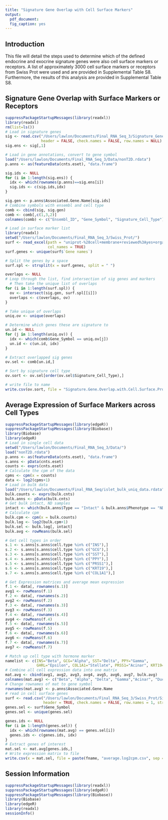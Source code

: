 ```yaml
---
title: "Signature Gene Overlap with Cell Surface Markers"
output: 
  pdf_document:
  fig_caption: yes
---
```

  
## Introduction

This file will detail the steps used to determine which of the defined endocrine and exocrine signature genes were also cell surface markers or receptors. A list of approximately 3000 cell surface markers or receptors from Swiss Prot were used and are provided in Supplemental Table S8. Furthermore, the results of this analysis are provided in Supplemental Table S8. 

## Signature Gene Overlap with Surface Markers or Receptors

```r
suppressPackageStartupMessages(library(readxl))
library(readxl)
rm(list=ls())
# Load in signature genes
sig <- read.csv("/Users/lawlon/Documents/Final_RNA_Seq_3/Signature_Genes/NonT2D.Endo.and.Exo.Signature.genes.csv",
                header = FALSE, check.names = FALSE, row.names = NULL)
sig.ens <- sig[,1]

# Load in gene annotations, convert to gene symbol
load("/Users/lawlon/Documents/Final_RNA_Seq_3/Data/nonT2D.rdata")
p.anns <- as(featureData(cnts.eset), "data.frame")

sig.ids <- NULL
for (i in 1:length(sig.ens)) {
  idx <- which(rownames(p.anns)==sig.ens[i])
  sig.ids <- c(sig.ids,idx)
}

sig.gen <- p.anns$Associated.Gene.Name[sig.ids]
# Combine symbols with ensembl and cell type
comb <- cbind(sig, sig.gen)
comb <- comb[,c(1,3,2)]
colnames(comb) <- c("Ensembl_ID", "Gene_Symbol", "Signature_Cell_Type")

# Load in surface marker list
library(readxl)
setwd("/Users/lawlon/Documents/Final_RNA_Seq_3/Swiss_Prot/")
surf <- read_excel(path = "uniprot-%28cell+membrane+reviewed%3Ayes+organism%3A%22Homo+sapiens+%28Human%29+%--.xlsx",
                   col_names = TRUE)
surf.genes <- unique(surf$`Gene names`)

# Split the genes by a space
surf.spl <- strsplit(x = surf.genes, split = " ")

overlaps <- NULL
# Loop through the list, find intersection of sig genes and markers
  # Then take the unique list of overlaps
for (i in 1:length(surf.spl)) {
  ov <- intersect(sig.gen, surf.spl[[i]])
  overlaps <- c(overlaps, ov)
}

# Take unique of overlaps
uniq.ov <- unique(overlaps)

# Determine which genes these are signature to
un.id <- NULL
for (j in 1:length(uniq.ov)) {
  idx <- which(comb$Gene_Symbol == uniq.ov[j])
  un.id <- c(un.id, idx)
}

# Extract overlapped sig genes
ov.sel <- comb[un.id,]

# Sort by signature cell type
ov.sort <- ov.sel[order(ov.sel$Signature_Cell_Type),]

# write file to name
write.csv(ov.sort, file = "Signature.Gene.Overlap.with.Cell.Surface.Proteins.csv")

```

## Average Expression of Surface Markers across Cell Types
```r
suppressPackageStartupMessages(library(edgeR))
suppressPackageStartupMessages(library(Biobase))
library(Biobase)
library(edgeR)
# Load in single cell data
setwd("/Users/lawlon/Documents/Final_RNA_Seq_3/Data/")
load("nonT2D.rdata")
p.anns <- as(featureData(cnts.eset), "data.frame")
s.anns <- pData(cnts.eset)
counts <- exprs(cnts.eset)
# Calculate the cpm of the data
cpms <- cpm(x = counts)
data <- log2(cpms+1)
# Load in bulk data
load("/Users/lawlon/Documents/Final_RNA_Seq/islet_bulk_uniq_data.rdata")
bulk.counts <- exprs(bulk.cnts)
bulk.anns <- pData(bulk.cnts)
# Get bulk intact, ND samples
intact <- which(bulk.anns$Type == "Intact" & bulk.anns$Phenotype == "ND")
# Calculate cpm
bulk.cpm <- cpm(x = bulk.counts)
bulk.log <- log2(bulk.cpm+1)
bulk.sel <- bulk.log[, intact]
bulk.avg <- rowMeans(bulk.sel)

# Get cell types in order
s.1 <- s.anns[s.anns$cell.type %in% c("INS"),]
s.2 <- s.anns[s.anns$cell.type %in% c("GCG"),]
s.3 <- s.anns[s.anns$cell.type %in% c("SST"),]
s.4 <- s.anns[s.anns$cell.type %in% c("PPY"),]
s.5 <- s.anns[s.anns$cell.type %in% c("PRSS1"),]
s.6 <- s.anns[s.anns$cell.type %in% c("KRT19"),]
s.7 <- s.anns[s.anns$cell.type %in% c("COL1A1"),]

# Get Expression matrices and average mean expression
f.1 <- data[, rownames(s.1)]
avg1 <- rowMeans(f.1)
f.2 <- data[, rownames(s.2)]
avg2 <- rowMeans(f.2)
f.3 <- data[, rownames(s.3)]
avg3 <- rowMeans(f.3)
f.4 <- data[, rownames(s.4)]
avg4 <- rowMeans(f.4)
f.5 <- data[, rownames(s.5)]
avg5 <- rowMeans(f.5)
f.6 <- data[, rownames(s.6)]
avg6 <- rowMeans(f.6)
f.7 <- data[, rownames(s.7)]
avg7 <- rowMeans(f.7)

# Match up cell type with hormone marker
namelist <- c(INS="Beta", GCG="Alpha", SST="Delta", PPY="Gamma",
              GHRL="Epsilon", COL1A1="Stellate", PRSS1="Acinar", KRT19="Ductal", none="None")
# Combine all cell expression data into one matrix
mat.avg <- cbind(avg1, avg2, avg3, avg4, avg5, avg6, avg7, bulk.avg)
colnames(mat.avg) <- c("Beta", "Alpha", "Delta", "Gamma","Acinar", "Ductal", "Stellate", "Bulk")
# Change rownames of mat to gene symbol
rownames(mat.avg) <- p.anns$Associated.Gene.Name
# read in cell surface genes
surf <- read.csv("/Users/lawlon/Documents/Final_RNA_Seq_3/Swiss_Prot/Signature.Gene.Overlap.with.Cell.Surface.Proteins.csv",
                 header = TRUE, check.names = FALSE, row.names = 1, stringsAsFactors = F)
genes.sel <- surf$Gene_Symbol
genes.sel <- unique(genes.sel)

genes.ids <- NULL
for (i in 1:length(genes.sel)) {
  idx <- which(rownames(mat.avg) == genes.sel[i])
  genes.ids <- c(genes.ids, idx)
}
# Extract genes of interest
mat.sel <- mat.avg[genes.ids,]
# Write expression matrix to file
write.csv(x = mat.sel, file = paste(fname, "average.log2cpm.csv", sep = "."))
```


## Session Information
```r
suppressPackageStartupMessages(library(readxl))
suppressPackageStartupMessages(library(edgeR))
suppressPackageStartupMessages(library(Biobase))
library(Biobase)
library(edgeR)
library(readxl)
sessionInfo()
```

